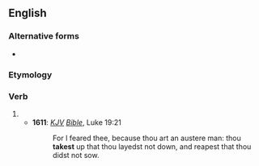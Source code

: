 ==English==

===Alternative forms===
* {{l|en|tak'st}} {{qualifier|obsolete}}

===Etymology===
{{suffix|take|est|lang=en}}

===Verb===
{{head|en|verb form}}

# {{en-archaic second-person singular of|take}}
#* '''1611''': ''[[KJV]] [[Bible]]'', Luke 19:21
#*: For I feared thee, because thou art an austere man: thou '''takest''' up that thou layedst not down, and reapest that thou didst not sow.